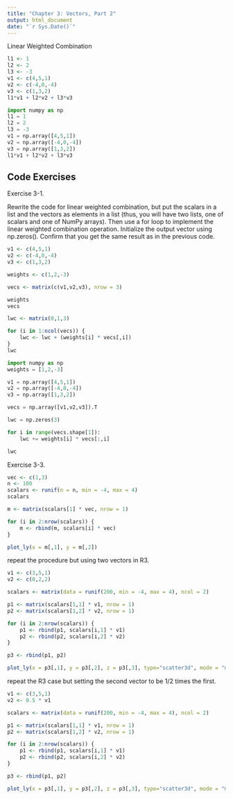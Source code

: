 ```yaml
---
title: "Chapter 3: Vectors, Part 2"
output: html_document
date: "`r Sys.Date()`"
---
```


Linear Weighted Combination

```r
l1 <- 1
l2 <- 2
l3 <- -3
v1 <- c(4,5,1)
v2 <- c(-4,0,-4)
v3 <- c(1,3,2)
l1*v1 + l2*v2 + l3*v3
```

```python
import numpy as np
l1 = 1
l2 = 2
l3 = -3
v1 = np.array([4,5,1])
v2 = np.array([-4,0,-4])
v3 = np.array([1,3,2])
l1*v1 + l2*v2 + l3*v3
```


## Code Exercises

Exercise 3-1.

Rewrite the code for linear weighted combination, but put the scalars in a list and the
vectors as elements in a list (thus, you will have two lists, one of scalars and one of
NumPy arrays). Then use a for loop to implement the linear weighted combination
operation. Initialize the output vector using np.zeros(). Confirm that you get the
same result as in the previous code.

```r
v1 <- c(4,5,1)
v2 <- c(-4,0,-4)
v3 <- c(1,3,2)

weights <- c(1,2,-3)

vecs <- matrix(c(v1,v2,v3), nrow = 3)

weights
vecs

lwc <- matrix(0,1,3)

for (i in 1:ncol(vecs)) {
    lwc <- lwc + (weights[i] * vecs[,i])
}
lwc
```

```python
import numpy as np
weights = [1,2,-3]

v1 = np.array([4,5,1])
v2 = np.array([-4,0,-4])
v3 = np.array([1,3,2])

vecs = np.array([v1,v2,v3]).T

lwc = np.zeros(3)

for i in range(vecs.shape[1]):
    lwc += weights[i] * vecs[:,i]

lwc
```

Exercise 3-3.

```r
vec <- c(1,3)
n <- 100
scalars <- runif(n = n, min = -4, max = 4)
scalars

m <- matrix(scalars[1] * vec, nrow = 1)

for (i in 2:nrow(scalars)) {
    m <- rbind(m, scalars[i] * vec)
}
```

```r
plot_ly(x = m[,1], y = m[,2])
```

repeat the procedure but using two vectors in R3.

```r
v1 <- c(3,5,1)
v2 <- c(0,2,2)

scalars <- matrix(data = runif(200, min = -4, max = 4), ncol = 2)

p1 <- matrix(scalars[1,1] * v1, nrow = 1)
p2 <- matrix(scalars[1,2] * v2, nrow = 1)

for (i in 2:nrow(scalars)) {
    p1 <- rbind(p1, scalars[i,1] * v1)
    p2 <- rbind(p2, scalars[i,2] * v2)
}

p3 <- rbind(p1, p2)
```

```r
plot_ly(x = p3[,1], y = p3[,2], z = p3[,3], type="scatter3d", mode = "markers")
```

repeat the R3 case but setting the second vector to be 1/2 times the first.

```r
v1 <- c(3,5,1)
v2 <- 0.5 * v1

scalars <- matrix(data = runif(200, min = -4, max = 4), ncol = 2)

p1 <- matrix(scalars[1,1] * v1, nrow = 1)
p2 <- matrix(scalars[1,2] * v2, nrow = 1)

for (i in 2:nrow(scalars)) {
    p1 <- rbind(p1, scalars[i,1] * v1)
    p2 <- rbind(p2, scalars[i,2] * v2)
}

p3 <- rbind(p1, p2)
```

```r
plot_ly(x = p3[,1], y = p3[,2], z = p3[,3], type="scatter3d", mode = "markers")
```